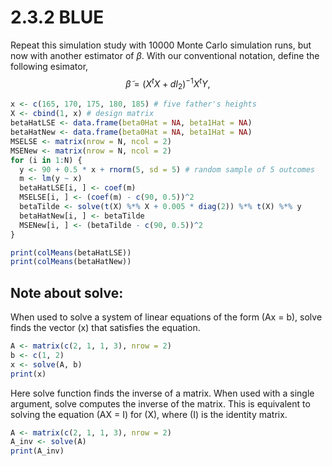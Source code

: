 # 2.3.2 BLUE

Repeat this simulation study with 10000 Monte Carlo simulation runs, but now 
with another estimator of $\beta$. With our conventional notation, define the 
following esimator,
$$
\tilde{\beta} = ({X}^t{X}+d{I}_2)^{-1}{X}^t{Y},
$$

```r
x <- c(165, 170, 175, 180, 185) # five father's heights
X <- cbind(1, x) # design matrix
betaHatLSE <- data.frame(beta0Hat = NA, beta1Hat = NA)
betaHatNew <- data.frame(beta0Hat = NA, beta1Hat = NA)
MSELSE <- matrix(nrow = N, ncol = 2)
MSENew <- matrix(nrow = N, ncol = 2)
for (i in 1:N) {
  y <- 90 + 0.5 * x + rnorm(5, sd = 5) # random sample of 5 outcomes
  m <- lm(y ~ x)
  betaHatLSE[i, ] <- coef(m)
  MSELSE[i, ] <- (coef(m) - c(90, 0.5))^2
  betaTilde <- solve(t(X) %*% X + 0.005 * diag(2)) %*% t(X) %*% y
  betaHatNew[i, ] <- betaTilde
  MSENew[i, ] <- (betaTilde - c(90, 0.5))^2
}

print(colMeans(betaHatLSE))
print(colMeans(betaHatNew))
```

## Note about solve:
When used to solve a system of linear equations of the form (Ax = b), solve 
finds the vector (x) that satisfies the equation.
```r
A <- matrix(c(2, 1, 1, 3), nrow = 2)
b <- c(1, 2)
x <- solve(A, b)
print(x) 
`````
Here solve function finds the inverse of a matrix. When used with a 
single argument, solve computes the inverse of the matrix. This is equivalent 
to solving the equation (AX = I) for (X), where (I) is the identity matrix. 
```r
A <- matrix(c(2, 1, 1, 3), nrow = 2)
A_inv <- solve(A)
print(A_inv)
```